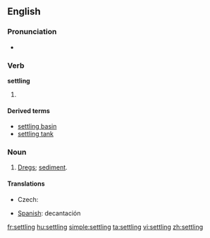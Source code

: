 ==English==

===Pronunciation===
* {{audio|en-us-settling.ogg|Audio (US)}}

===Verb===
{{wikipedia}}
'''settling'''

# {{present participle of|[[settle]]}}

====Derived terms====
* [[settling basin]]
* [[settling tank]]

===Noun===
{{en-noun}}

# {{context|usually plural}} [[dregs|Dregs]]; [[sediment]].

====Translations====
{{trans-top|dregs}}
* Czech: {{t|cs|sedlina|f}}
{{trans-mid}}
{{trans-bottom}}
{{checktrans-top}}
* [[Spanish]]: decantación
{{trans-bottom}}

[[fr:settling]]
[[hu:settling]]
[[simple:settling]]
[[ta:settling]]
[[vi:settling]]
[[zh:settling]]